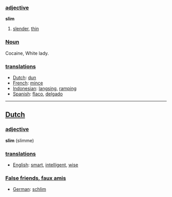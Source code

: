 === [[adjective]] ===
'''slim'''
# [[slender]], [[thin]]
=== [[Noun]] ===
Cocaine, White lady.

=== [[translation]]s ===

*[[Dutch]]: [[dun]]
*[[French]]: [[mince]]
*[[Indonesian]]: [[langsing]], [[ramping]]
*[[Spanish]]: [[flaco]], [[delgado]]

----

==[[Dutch]]==

=== [[adjective]] ===
'''slim''' (slimme)

===[[translation]]s===
*[[English]]: [[smart]], [[intelligent]], [[wise]]

===[[False friends, faux amis]]===
*[[German]]: [[schlim]]
